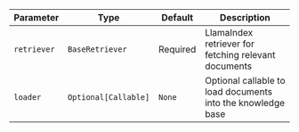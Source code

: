 | Parameter | Type | Default | Description |
| --- | --- | --- | --- |
| `retriever` | `BaseRetriever` | Required | LlamaIndex retriever for fetching relevant documents |
| `loader` | `Optional[Callable]` | `None` | Optional callable to load documents into the knowledge base |
